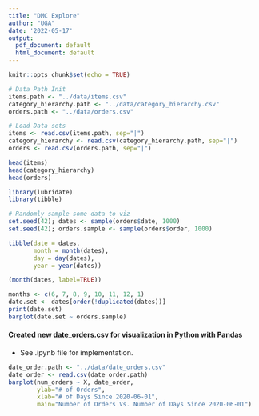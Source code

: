 ```yaml
---
title: "DMC Explore"
author: "UGA"
date: '2022-05-17'
output:
  pdf_document: default
  html_document: default
---
```


```r
knitr::opts_chunk$set(echo = TRUE)

# Data Path Init
items.path <- "../data/items.csv"
category_hierarchy.path <- "../data/category_hierarchy.csv"
orders.path <- "../data/orders.csv"

# Load Data sets
items <- read.csv(items.path, sep="|")
category_hierarchy <- read.csv(category_hierarchy.path, sep="|")
orders <- read.csv(orders.path, sep="|")
```


```r
head(items)
head(category_hierarchy)
head(orders)
```



```r
library(lubridate)
library(tibble)

# Randomly sample some data to viz
set.seed(42); dates <- sample(orders$date, 1000)
set.seed(42); orders.sample <- sample(orders$order, 1000)

tibble(date = dates,
       month = month(dates),
       day = day(dates),
       year = year(dates))

(month(dates, label=TRUE))

months <- c(6, 7, 8, 9, 10, 11, 12, 1)
date.set <- dates[order(!duplicated(dates))]
print(date.set)
barplot(date.set ~ orders.sample)
```

#### Created new date_orders.csv for visualization in Python with Pandas

- See .ipynb file for implementation.

```r
date_order.path <- "../data/date_orders.csv"
date_order <- read.csv(date_order.path)
barplot(num_orders ~ X, date_order,
        ylab="# of Orders",
        xlab="# of Days Since 2020-06-01",
        main="Number of Orders Vs. Number of Days Since 2020-06-01")
```

















